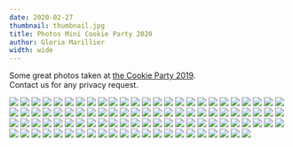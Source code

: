 ```yaml
---
date: 2020-02-27
thumbnail: thumbnail.jpg
title: Photos Mini Cookie Party 2020
author: Gloria Marillier
width: wide
---
```



Some great photos taken at [the Cookie Party 2019](/events/2019-10-26-cookie-party/).  
Contact us for any privacy request.

<Grid columns={2} gutterSize={GutterSize.Narrow}>
<Cell><img src="photos/0.jpg"/></Cell>
<Cell><img src="photos/1.jpg"/></Cell>
<Cell><img src="photos/2.jpg"/></Cell>
<Cell><img src="photos/3.jpg"/></Cell>
<Cell><img src="photos/4.jpg"/></Cell>
<Cell><img src="photos/5.jpg"/></Cell>
<Cell><img src="photos/6.jpg"/></Cell>
<Cell><img src="photos/7.jpg"/></Cell>
<Cell><img src="photos/8.jpg"/></Cell>
<Cell><img src="photos/9.jpg"/></Cell>
<Cell><img src="photos/10.jpg"/></Cell>
<Cell><img src="photos/11.jpg"/></Cell>
<Cell><img src="photos/12.jpg"/></Cell>
<Cell><img src="photos/13.jpg"/></Cell>
<Cell><img src="photos/14.jpg"/></Cell>
<Cell><img src="photos/15.jpg"/></Cell>
<Cell><img src="photos/16.jpg"/></Cell>
<Cell><img src="photos/17.jpg"/></Cell>
<Cell><img src="photos/18.jpg"/></Cell>
<Cell><img src="photos/19.jpg"/></Cell>
<Cell><img src="photos/20.jpg"/></Cell>
<Cell><img src="photos/21.jpg"/></Cell>
<Cell><img src="photos/22.jpg"/></Cell>
<Cell><img src="photos/23.jpg"/></Cell>
<Cell><img src="photos/24.jpg"/></Cell>
<Cell><img src="photos/25.jpg"/></Cell>
<Cell><img src="photos/26.jpg"/></Cell>
<Cell><img src="photos/27.jpg"/></Cell>
<Cell><img src="photos/28.jpg"/></Cell>
<Cell><img src="photos/29.jpg"/></Cell>
<Cell><img src="photos/30.jpg"/></Cell>
<Cell><img src="photos/31.jpg"/></Cell>
<Cell><img src="photos/32.jpg"/></Cell>
<Cell><img src="photos/33.jpg"/></Cell>
<Cell><img src="photos/34.jpg"/></Cell>
<Cell><img src="photos/35.jpg"/></Cell>
<Cell><img src="photos/36.jpg"/></Cell>
<Cell><img src="photos/37.jpg"/></Cell>
<Cell><img src="photos/38.jpg"/></Cell>
<Cell><img src="photos/39.jpg"/></Cell>
<Cell><img src="photos/40.jpg"/></Cell>
<Cell><img src="photos/41.jpg"/></Cell>
<Cell><img src="photos/42.jpg"/></Cell>
<Cell><img src="photos/43.jpg"/></Cell>
<Cell><img src="photos/44.jpg"/></Cell>
<Cell><img src="photos/45.jpg"/></Cell>
<Cell><img src="photos/46.jpg"/></Cell>
<Cell><img src="photos/47.jpg"/></Cell>
<Cell><img src="photos/48.jpg"/></Cell>
<Cell><img src="photos/49.jpg"/></Cell>
<Cell><img src="photos/50.jpg"/></Cell>
<Cell><img src="photos/51.jpg"/></Cell>
<Cell><img src="photos/52.jpg"/></Cell>
<Cell><img src="photos/53.jpg"/></Cell>
<Cell><img src="photos/54.jpg"/></Cell>
<Cell><img src="photos/55.jpg"/></Cell>
<Cell><img src="photos/56.jpg"/></Cell>
<Cell><img src="photos/57.jpg"/></Cell>
<Cell><img src="photos/58.jpg"/></Cell>
<Cell><img src="photos/59.jpg"/></Cell>
<Cell><img src="photos/60.jpg"/></Cell>
<Cell><img src="photos/61.jpg"/></Cell>
<Cell><img src="photos/62.jpg"/></Cell>
<Cell><img src="photos/63.jpg"/></Cell>
<Cell><img src="photos/64.jpg"/></Cell>
<Cell><img src="photos/65.jpg"/></Cell>
<Cell><img src="photos/66.jpg"/></Cell>
<Cell><img src="photos/67.jpg"/></Cell>
<Cell><img src="photos/68.jpg"/></Cell>
<Cell><img src="photos/69.jpg"/></Cell>
<Cell><img src="photos/70.jpg"/></Cell>
<Cell><img src="photos/71.jpg"/></Cell>
<Cell><img src="photos/72.jpg"/></Cell>
<Cell><img src="photos/73.jpg"/></Cell>
<Cell><img src="photos/74.jpg"/></Cell>
<Cell><img src="photos/75.jpg"/></Cell>
<Cell><img src="photos/76.jpg"/></Cell>
<Cell><img src="photos/77.jpg"/></Cell>
<Cell><img src="photos/78.jpg"/></Cell>
<Cell><img src="photos/79.jpg"/></Cell>
<Cell><img src="photos/80.jpg"/></Cell>
<Cell><img src="photos/81.jpg"/></Cell>
<Cell><img src="photos/82.jpg"/></Cell>
<Cell><img src="photos/83.jpg"/></Cell>
<Cell><img src="photos/84.jpg"/></Cell>
<Cell><img src="photos/85.jpg"/></Cell>
<Cell><img src="photos/86.jpg"/></Cell>
<Cell><img src="photos/87.jpg"/></Cell>
<Cell><img src="photos/88.jpg"/></Cell>
<Cell><img src="photos/89.jpg"/></Cell>
<Cell><img src="photos/90.jpg"/></Cell>
<Cell><img src="photos/91.jpg"/></Cell>
<Cell><img src="photos/92.jpg"/></Cell>
<Cell><img src="photos/93.jpg"/></Cell>
<Cell><img src="photos/94.jpg"/></Cell>
<Cell><img src="photos/95.jpg"/></Cell>
<Cell><img src="photos/96.jpg"/></Cell>
</Grid>